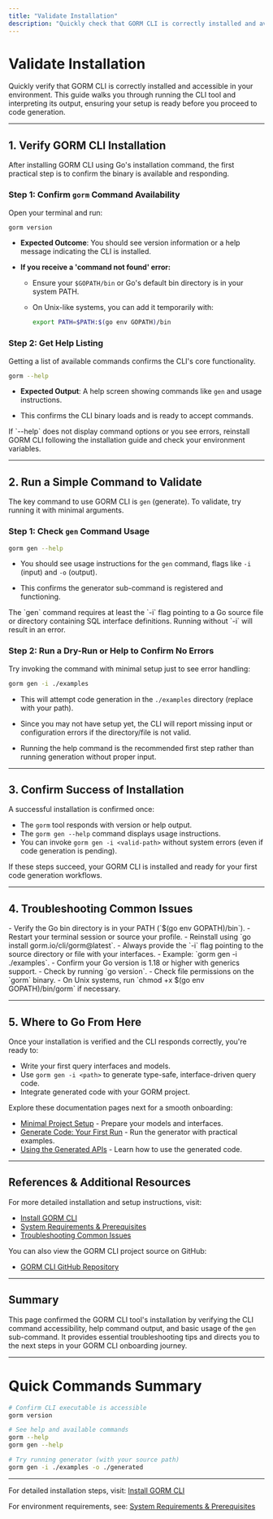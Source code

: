 ```yaml
---
title: "Validate Installation"
description: "Quickly check that GORM CLI is correctly installed and available in your environment. This page walks you through running the CLI and interpreting expected output, helping you confirm a successful setup before moving on."
---
```


# Validate Installation

Quickly verify that GORM CLI is correctly installed and accessible in your environment. This guide walks you through running the CLI tool and interpreting its output, ensuring your setup is ready before you proceed to code generation.

---

## 1. Verify GORM CLI Installation

After installing GORM CLI using Go's installation command, the first practical step is to confirm the binary is available and responding.

### Step 1: Confirm `gorm` Command Availability

Open your terminal and run:

```bash
gorm version
```

- **Expected Outcome**: You should see version information or a help message indicating the CLI is installed.

- **If you receive a 'command not found' error:**
  - Ensure your `$GOPATH/bin` or Go's default bin directory is in your system PATH.
  - On Unix-like systems, you can add it temporarily with:

    ```bash
    export PATH=$PATH:$(go env GOPATH)/bin
    ```

### Step 2: Get Help Listing

Getting a list of available commands confirms the CLI's core functionality.

```bash
gorm --help
```

- **Expected Output**: A help screen showing commands like `gen` and usage instructions.

- This confirms the CLI binary loads and is ready to accept commands.

<Note>
If `--help` does not display command options or you see errors, reinstall GORM CLI following the installation guide and check your environment variables.
</Note>

---

## 2. Run a Simple Command to Validate

The key command to use GORM CLI is `gen` (generate). To validate, try running it with minimal arguments.

### Step 1: Check `gen` Command Usage

```bash
gorm gen --help
```

- You should see usage instructions for the `gen` command, flags like `-i` (input) and `-o` (output).

- This confirms the generator sub-command is registered and functioning.

<Warning>
The `gen` command requires at least the `-i` flag pointing to a Go source file or directory containing SQL interface definitions. Running without `-i` will result in an error.
</Warning>

### Step 2: Run a Dry-Run or Help to Confirm No Errors

Try invoking the command with minimal setup just to see error handling:

```bash
gorm gen -i ./examples
```

- This will attempt code generation in the `./examples` directory (replace with your path).

- Since you may not have setup yet, the CLI will report missing input or configuration errors if the directory/file is not valid.

- Running the help command is the recommended first step rather than running generation without proper input.

---

## 3. Confirm Success of Installation

A successful installation is confirmed once:

- The `gorm` tool responds with version or help output.
- The `gorm gen --help` command displays usage instructions.
- You can invoke `gorm gen -i <valid-path>` without system errors (even if code generation is pending).

<Check>
If these steps succeed, your GORM CLI is installed and ready for your first code generation workflows.
</Check>

---

## 4. Troubleshooting Common Issues

<AccordionGroup title="Troubleshooting Common Installation Problems">
<Accordion title="`gorm` command not found after installation">
- Verify the Go bin directory is in your PATH (`$(go env GOPATH)/bin`).
- Restart your terminal session or source your profile.
- Reinstall using `go install gorm.io/cli/gorm@latest`.
</Accordion>
<Accordion title="Running `gorm gen` without input path error">
- Always provide the `-i` flag pointing to the source directory or file with your interfaces.
- Example: `gorm gen -i ./examples`.
</Accordion>
<Accordion title="Version mismatch or Go environment issues">
- Confirm your Go version is 1.18 or higher with generics support.
- Check by running `go version`.
</Accordion>
<Accordion title="Permission denied or binary execution issues">
- Check file permissions on the `gorm` binary.
- On Unix systems, run `chmod +x $(go env GOPATH)/bin/gorm` if necessary.
</Accordion>
</AccordionGroup>

---

## 5. Where to Go From Here

Once your installation is verified and the CLI responds correctly, you're ready to:

- Write your first query interfaces and models.
- Use `gorm gen -i <path>` to generate type-safe, interface-driven query code.
- Integrate generated code with your GORM project.

Explore these documentation pages next for a smooth onboarding:

- [Minimal Project Setup](../config-gen-first-run/minimal-setup) - Prepare your models and interfaces.
- [Generate Code: Your First Run](../config-gen-first-run/run-generator) - Run the generator with practical examples.
- [Using the Generated APIs](../config-gen-first-run/using-generated) - Learn how to use the generated code.

---

## References & Additional Resources

For more detailed installation and setup instructions, visit:

- [Install GORM CLI](./install-cli)
- [System Requirements & Prerequisites](./prerequisites)
- [Troubleshooting Common Issues](../../troubleshooting-faq/common-issues)

You can also view the GORM CLI project source on GitHub:

- [GORM CLI GitHub Repository](https://github.com/go-gorm/cli)

---

## Summary
This page confirmed the GORM CLI tool's installation by verifying the CLI command accessibility, help command output, and basic usage of the `gen` sub-command. It provides essential troubleshooting tips and directs you to the next steps in your GORM CLI onboarding journey.


---

# Quick Commands Summary

```bash
# Confirm CLI executable is accessible
gorm version

# See help and available commands
gorm --help
gorm gen --help

# Try running generator (with your source path)
gorm gen -i ./examples -o ./generated
```


---

For detailed installation steps, visit: [Install GORM CLI](./install-cli)

For environment requirements, see: [System Requirements & Prerequisites](./prerequisites)